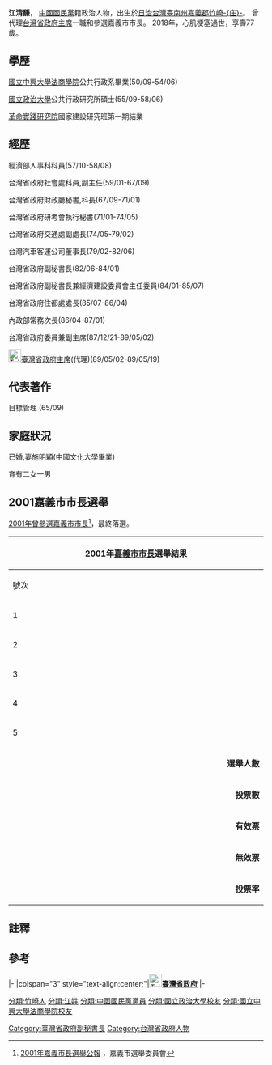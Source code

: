 '''江清馦'''{{notetag|{{標音|字=馦|拼音= |注音=ㄒㄧㄢ|粤拼= |中古= |反切= |同音字= 先 }} }}{{BD|1942年|3=2018年|catIdx=J江}}，
[[中國國民黨|中國國民黨]]籍政治人物，出生於[[日治台灣|日治台灣]][[臺南州|臺南州]][[嘉義郡|嘉義郡]][[竹崎庄|竹崎-{庄}-]]。
曾代理[[台灣省政府主席|台灣省政府主席]]一職和參選嘉義市市長。
2018年，心肌梗塞過世，享壽77歲。
[[Category:臺灣省政府副秘書長|Category:臺灣省政府副秘書長]]
[[Category:台灣省政府人物|Category:台灣省政府人物]]

==學歷==

[[國立中興大學法商學院|國立中興大學法商學院]]公共行政系畢業(50/09-54/06)

[[國立政治大學|國立政治大學]]公共行政研究所碩士(55/09-58/06)

[[革命實踐研究院|革命實踐研究院]]國家建設研究班第一期結業



==經歷==

經濟部人事科科員(57/10-58/08)

台灣省政府社會處科員,副主任(59/01-67/09)

台灣省政府財政廳秘書,科長(67/09-71/01)

台灣省政府研考會執行秘書(71/01-74/05)

台灣省政府交通處副處長(74/05-79/02)

台灣汽車客運公司董事長(79/02-82/06)

台灣省政府副秘書長(82/06-84/01)

台灣省政府副秘書長兼經濟建設委員會主任委員(84/01-85/07)

台灣省政府住都處處長(85/07-86/04)

內政部常務次長(86/04-87/01)

台灣省政府委員兼副主席(87/12/21-89/05/02)

[[File:Taiwan_Province_Government_emblem.svg|25px]][[臺灣省政府主席|臺灣省政府主席]](代理)(89/05/02-89/05/19)

==代表著作==

目標管理 (65/09)

==家庭狀況==

已婚,妻施明穎(中國文化大學畢業)

育有二女一男

==2001嘉義市市長選舉==
[[2001年中華民國縣市長選舉#嘉義市|2001年曾參選嘉義市市長]]<ref>[http://ebulletin.cec.gov.tw/%E9%81%B8%E8%88%89/%E7%B8%A3%E5%B8%82%E9%95%B7/90%E5%B9%B4/18%E5%98%89%E7%BE%A9%E5%B8%82%E5%B8%82%E9%95%B7.pdf 2001年嘉義市長選舉公報] {{Wayback|url=http://ebulletin.cec.gov.tw/%E9%81%B8%E8%88%89/%E7%B8%A3%E5%B8%82%E9%95%B7/90%E5%B9%B4/18%E5%98%89%E7%BE%A9%E5%B8%82%E5%B8%82%E9%95%B7.pdf |date=20170114213937 }}，嘉義市選舉委員會</ref>，最終落選。

{|class="wikitable collapsible" style="text-align:center"
|-
! colspan="7" width=620px|2001年[[嘉義市市長|嘉義市市長]]選舉結果
|-
!width=35|號次
!width=55| 候選人
!width=120| 政黨
!width=75| 得票數
!width=75| 得票率
!width=49| 當選標記
|-
|1||[[蕭裕珍|蕭裕珍]]||{{Nonp}}||style="border-left:4px solid #000000;" align="right"|1,601
|align="right"|1.34%
|align="center"|
|-
|2||[[黃正男|黃正男]]||{{Dpp}}||style="border-left:4px solid #1B9431;" align="right"|14,439
|align="right"|12.04%
|align="center"|
|-
|3||[[張榮藏|張榮藏]]||{{Nonp}}||style="border-left:4px solid #000000;" align="right"|8,476
|align="right"|7.07%
|align="center"|
|-
|4||[[陳麗貞|陳麗貞]]||{{Nonp}}||style="border-left:4px solid #000000;" align="right"|53,764
|align="right"|44.84%
|align="center"|[[File:Vote1.svg|20px]]
|-
|5||江清馦||{{Kmt}}||style="border-left:4px solid #000099;" align="right"|41,614
|align="right"|34.71%
|align="center"|
|- bgcolor=EEEEEE 
| colspan="3" align="right" | '''選舉人數''' || colspan="3" align="left" |　186,851
|- bgcolor=EEEEEE 
| colspan="3" align="right" | '''投票數''' || colspan="3" align="left" |　121,596
|- bgcolor=EEEEEE 
| colspan="3" align="right" | '''有效票''' || colspan="3" align="left" |　119,894
|- bgcolor=EEEEEE 
| colspan="3" align="right" | '''無效票''' || colspan="3" align="left" |　1,702
|- bgcolor=EEEEEE 
| colspan="3" align="right" | '''投票率''' || colspan="3" align="left" |　65.08%
|}

==註釋==
<references group="註"/>

==參考==
{{reflist}}

{{start box}}
{{s-off}}
{{s-gov}}
|-
|colspan="3" style="text-align:center;"|[[File:Taiwan_Province_Flag.svg|25px]]'''[[臺灣省政府|臺灣省政府]]'''
|-
{{s-before|[[趙守博|趙守博]]}}
{{s-title|[[臺灣省政府主席|臺灣省政府主席]]<small><br>代理<br>2000年5月2日－2000年5月20日
}}
{{s-after|[[張博雅|張博雅]]}}
{{end box}}
{{臺灣省主席}}
{{臺灣統治者}}

[[分類:竹崎人|分類:竹崎人]]
[[分類:江姓|分類:江姓]]
[[分類:中國國民黨黨員|分類:中國國民黨黨員]]
[[分類:國立政治大學校友|分類:國立政治大學校友]]
[[分類:國立中興大學法商學院校友|分類:國立中興大學法商學院校友]]